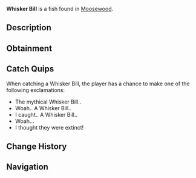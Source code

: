 {{FishInfobox
|image          = Whisker Bill.png
|rarity         = Mythical
|sea            = First Sea
|location       = [[Moosewood]]
|sublocation    = 
|sources        = Fishing Rod
|radar_location = 
|prog_speed     = -20
|xp             = 1000
|weather        = 
|time           = 
|season         = 
|bait           = Truffle Worm
|base_weight    = 100
|base_value     = 3100
|weight_range   = 65
|base_chance    = 0.01
|base_resil     = 25
}}
'''Whisker Bill''' is a {{Rarity|Mythical}} fish found in [[Moosewood]].

== Description ==
{{Description|The Whisker Bill is a mythical creature that was a popular staple of Moosewood Island before they were thought to be extinct. Whisker Bills are extremely strong, however are awkward swimmers due to their peculiar archetype.|Bestiary Entry}}

== Obtainment ==
{{Fish Availability|
Moosewood/Seaweed and Mini-Island
|top_rods      = 
Leviathan's Fang Rod\50086.6\442168.65;
Free Spirit Rod\45405.3\419581.73;
Trident Rod\41790.98\363500.8;
Great Rod of Oscar\40851.62\244796.52;
Astralhook Rod\38239\257112.14;
Resourceful Rod\29375.09\209554.57;
Destiny Rod\30714.38\214152.94;
Azure Of Lagoon\35878.48\290161.35;
No-Life Rod\36560.75\284807.04;
Rod Of The Eternal King\29012.3\214252.39;
Poseidon Rod\29525.51\241941.01;
Rod Of The Exalted One\30237.87\228489.05;
Ethereal Prism Rod\38234.17\257009.25;
Seraphic Rod\36751.78\259239.05;
Rod Of The Forgotten Fang\34190.44\251402.76;
Challenger's Rod\33040.97\256847.07;
Blazebringer Rod\31596.95\251412.88;
Rod Of The Depths\30501.81\227983.74;
Zeus Rod\29701.51\236605.56;
Verdant Shear Rod\29255.13\239469.44;
Depthseeker Rod\26882.74\220138.81;
Avalanche Rod\24132.9\196464.74;
Volcanic Rod\23154.74\187105.47;
Steady Rod\7727.73\63022.66
|recommended   = Trident Rod
}}

== Catch Quips ==
When catching a Whisker Bill, the player has a chance to make one of the following exclamations:
* The mythical Whisker Bill..
* Woah.. A Whisker Bill..
* I caught.. A Whisker Bill..
* Woah...
* I thought they were extinct!

== Change History ==
{{Change History|{{subst:Current Version}}}}

== Navigation ==
{{Fish Navbox|Moosewood}}